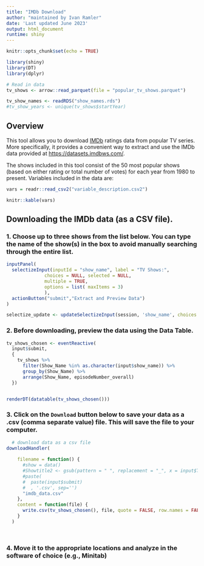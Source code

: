 ```yaml
---
title: "IMDb Download"
author: "maintained by Ivan Ramler"
date: 'Last updated June 2023'
output: html_document
runtime: shiny
---
```


```r
knitr::opts_chunk$set(echo = TRUE)
```

```r
library(shiny)
library(DT)
library(dplyr)
```


```r
# Read in data
tv_shows <- arrow::read_parquet(file = "popular_tv_shows.parquet")

tv_show_names <- readRDS("show_names.rds")
#tv_show_years <- unique(tv_shows$startYear)
```

## Overview

This tool allows you to download [IMDb](https://www.imdb.com/){target="_blank"} ratings data from popular TV series. More specifically, it provides a convenient way to extract and use the IMDb data provided at [https://datasets.imdbws.com/](https://datasets.imdbws.com/){target="_blank"}.

The shows included in this tool consist of the 50 most popular shows (based on either rating or total number of votes) for each year from 1980 to present. Variables included in the data are:

```r
vars = readr::read_csv2("variable_description.csv2")
```

```r
knitr::kable(vars)
```




## Downloading the IMDb data (as a CSV file).

### 1. Choose up to three shows from the list below. You can type the name of the show(s) in the box to avoid manually searching through the entire list.


```r
inputPanel(
  selectizeInput(inputId = "show_name", label = "TV Shows:",
              choices = NULL, selected = NULL, 
              multiple = TRUE, 
              options = list( maxItems = 3)
              ),
  actionButton("submit","Extract and Preview Data")
)

selectize_update <- updateSelectizeInput(session, 'show_name', choices = tv_show_names, server = TRUE)

```


### 2. Before downloading, preview the data using the Data Table.

```r

tv_shows_chosen <- eventReactive(
  input$submit,
  {
    tv_shows %>% 
      filter(Show_Name %in% as.character(input$show_name)) %>%
      group_by(Show_Name) %>%
      arrange(Show_Name, episodeNumber_overall)
  })


renderDT(datatable(tv_shows_chosen()))

```


### 3. Click on the ``Download`` button below to save your data as a .csv (comma separate value) file. This will save the file to your computer.

```r

  # download data as a csv file
downloadHandler(
    
    filename = function() { 
      #show = data()
      #Showtitle2 <- gsub(pattern = " ", replacement = "_", x = input$TVid)
      #paste(
      #  paste(input$submit)
      #  , '.csv', sep='') 
      "imdb_data.csv"
    },
    content = function(file) {
      write.csv(tv_shows_chosen(), file, quote = FALSE, row.names = FALSE)
    }
  )




```



### 4. Move it to the appropriate locations and analyze in the software of choice (e.g., Minitab)

